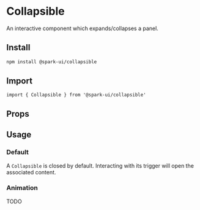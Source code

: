 


<Meta of={stories} />

# Collapsible

An interactive component which expands/collapses a panel.

## Install

```sh
npm install @spark-ui/collapsible
```

## Import

```tsx
import { Collapsible } from '@spark-ui/collapsible'
```

## Props

<ArgTypes of={Collapsible} />

## Usage

### Default

A `Collapsible` is closed by default. Interacting with its trigger will open the associated content.

<Canvas of={stories.Default} />

### Animation

TODO
